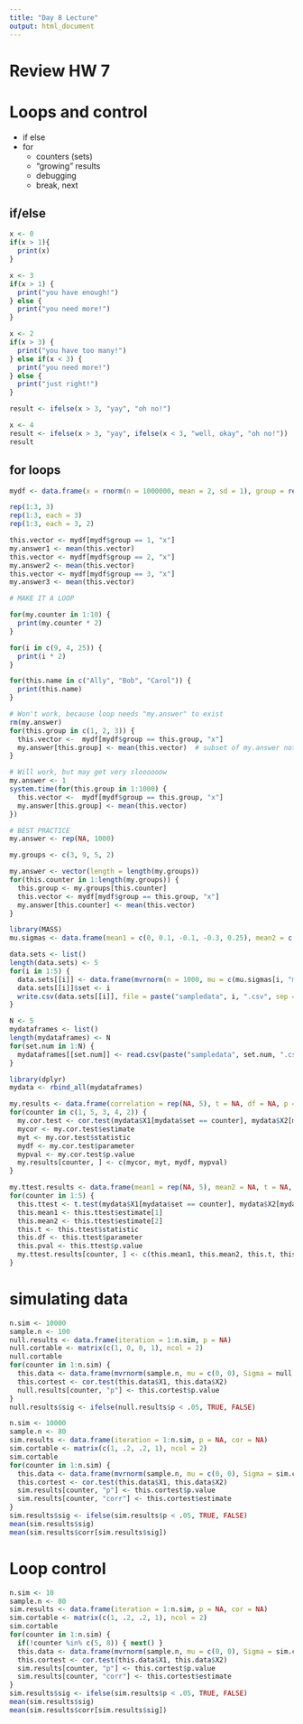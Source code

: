 ```yaml
---
title: "Day 8 Lecture"
output: html_document
---
```


# Review HW 7

# Loops and control
  - if else
  - for
    - counters (sets)
    - "growing" results
    - debugging
    - break, next

## if/else

```r
x <- 0
if(x > 1){
  print(x)
}

x <- 3
if(x > 1) {
  print("you have enough!")
} else {
  print("you need more!")
}

x <- 2
if(x > 3) {
  print("you have too many!")
} else if(x < 3) {
  print("you need more!")
} else {
  print("just right!")
}

result <- ifelse(x > 3, "yay", "oh no!")

x <- 4
result <- ifelse(x > 3, "yay", ifelse(x < 3, "well, okay", "oh no!"))
result

```

## for loops

```r
mydf <- data.frame(x = rnorm(n = 1000000, mean = 2, sd = 1), group = rep(1:1000, each = 1000))

rep(1:3, 3)
rep(1:3, each = 3)
rep(1:3, each = 3, 2)

this.vector <- mydf[mydf$group == 1, "x"]
my.answer1 <- mean(this.vector)
this.vector <- mydf[mydf$group == 2, "x"]
my.answer2 <- mean(this.vector)
this.vector <- mydf[mydf$group == 3, "x"]
my.answer3 <- mean(this.vector)

# MAKE IT A LOOP

for(my.counter in 1:10) {
  print(my.counter * 2)  
}

for(i in c(9, 4, 25)) {
  print(i * 2)  
}

for(this.name in c("Ally", "Bob", "Carol")) {
  print(this.name)
}

# Won't work, because loop needs "my.answer" to exist
rm(my.answer)
for(this.group in c(1, 2, 3)) {
  this.vector <-  mydf[mydf$group == this.group, "x"]
  my.answer[this.group] <- mean(this.vector)  # subset of my.answer not available because my.answer doesn't exist
}

# Will work, but may get very sloooooow
my.answer <- 1
system.time(for(this.group in 1:1000) {
  this.vector <-  mydf[mydf$group == this.group, "x"]
  my.answer[this.group] <- mean(this.vector)
})

# BEST PRACTICE
my.answer <- rep(NA, 1000)

my.groups <- c(3, 9, 5, 2)

my.answer <- vector(length = length(my.groups))
for(this.counter in 1:length(my.groups)) {
  this.group <- my.groups[this.counter]
  this.vector <- mydf[mydf$group == this.group, "x"]
  my.answer[this.counter] <- mean(this.vector)
}

library(MASS)
mu.sigmas <- data.frame(mean1 = c(0, 0.1, -0.1, -0.3, 0.25), mean2 = c(0.2, 0.0, 0.3, -0.15, -0.1), corr = c(.2, .4, .1, .35, -0.3))

data.sets <- list()
length(data.sets) <- 5
for(i in 1:5) {
  data.sets[[i]] <- data.frame(mvrnorm(n = 1000, mu = c(mu.sigmas[i, "mean1"], mu.sigmas[i, "mean2"]), Sigma = matrix(c(1, mu.sigmas[i, "corr"], mu.sigmas[i, "corr"], 1), ncol = 2)))
  data.sets[[i]]$set <- i
  write.csv(data.sets[[i]], file = paste("sampledata", i, ".csv", sep = ""), row.names = FALSE)
}

N <- 5
mydataframes <- list()
length(mydataframes) <- N
for(set.num in 1:N) {
  mydataframes[[set.num]] <- read.csv(paste("sampledata", set.num, ".csv", sep = ""))
}

library(dplyr)
mydata <- rbind_all(mydataframes)  

my.results <- data.frame(correlation = rep(NA, 5), t = NA, df = NA, p = NA)
for(counter in c(1, 5, 3, 4, 2)) {
  my.cor.test <- cor.test(mydata$X1[mydata$set == counter], mydata$X2[mydata$set == counter])
  mycor <- my.cor.test$estimate
  myt <- my.cor.test$statistic
  mydf <- my.cor.test$parameter
  mypval <- my.cor.test$p.value
  my.results[counter, ] <- c(mycor, myt, mydf, mypval)
}

my.ttest.results <- data.frame(mean1 = rep(NA, 5), mean2 = NA, t = NA, df = NA, p = NA)
for(counter in 1:5) {
  this.ttest <- t.test(mydata$X1[mydata$set == counter], mydata$X2[mydata$set == counter])
  this.mean1 <- this.ttest$estimate[1]
  this.mean2 <- this.ttest$estimate[2]
  this.t <- this.ttest$statistic
  this.df <- this.ttest$parameter
  this.pval <- this.ttest$p.value
  my.ttest.results[counter, ] <- c(this.mean1, this.mean2, this.t, this.df, this.pval)
}

```

# simulating data

```r
n.sim <- 10000
sample.n <- 100
null.results <- data.frame(iteration = 1:n.sim, p = NA)
null.cortable <- matrix(c(1, 0, 0, 1), ncol = 2)
null.cortable
for(counter in 1:n.sim) {
  this.data <- data.frame(mvrnorm(sample.n, mu = c(0, 0), Sigma = null.cortable))
  this.cortest <- cor.test(this.data$X1, this.data$X2)
  null.results[counter, "p"] <- this.cortest$p.value
}
null.results$sig <- ifelse(null.results$p < .05, TRUE, FALSE)

n.sim <- 10000
sample.n <- 80
sim.results <- data.frame(iteration = 1:n.sim, p = NA, cor = NA)
sim.cortable <- matrix(c(1, .2, .2, 1), ncol = 2)
sim.cortable
for(counter in 1:n.sim) {
  this.data <- data.frame(mvrnorm(sample.n, mu = c(0, 0), Sigma = sim.cortable))
  this.cortest <- cor.test(this.data$X1, this.data$X2)
  sim.results[counter, "p"] <- this.cortest$p.value
  sim.results[counter, "corr"] <- this.cortest$estimate
}
sim.results$sig <- ifelse(sim.results$p < .05, TRUE, FALSE)
mean(sim.results$sig)
mean(sim.results$corr[sim.results$sig])


```


# Loop control

```r
n.sim <- 10
sample.n <- 80
sim.results <- data.frame(iteration = 1:n.sim, p = NA, cor = NA)
sim.cortable <- matrix(c(1, .2, .2, 1), ncol = 2)
sim.cortable
for(counter in 1:n.sim) {
  if(!counter %in% c(5, 8)) { next() }
  this.data <- data.frame(mvrnorm(sample.n, mu = c(0, 0), Sigma = sim.cortable))
  this.cortest <- cor.test(this.data$X1, this.data$X2)
  sim.results[counter, "p"] <- this.cortest$p.value
  sim.results[counter, "corr"] <- this.cortest$estimate
}
sim.results$sig <- ifelse(sim.results$p < .05, TRUE, FALSE)
mean(sim.results$sig)
mean(sim.results$corr[sim.results$sig])

```

